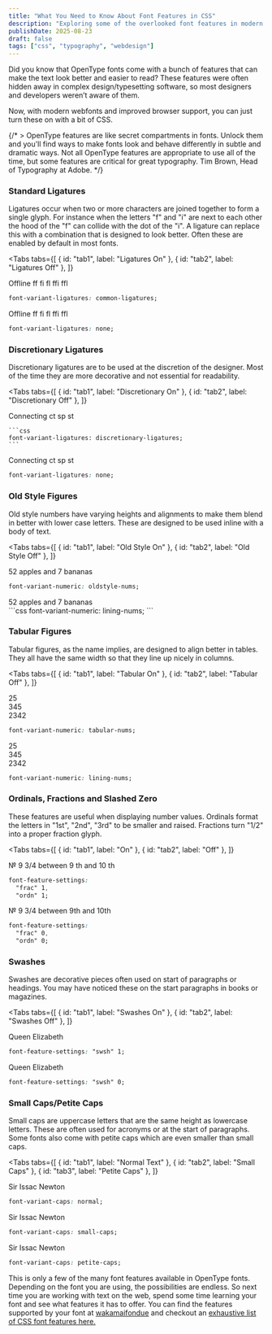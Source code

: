 ```yaml
---
title: "What You Need to Know About Font Features in CSS"
description: "Exploring some of the overlooked font features in modern webfonts and how you can use them in your CSS"
publishDate: 2025-08-23
draft: false
tags: ["css", "typography", "webdesign"]
---
```




Did you know that OpenType fonts come with a bunch of features that can make the text look better and easier to read? These features were often hidden away in complex design/typesetting software, so most designers and developers weren’t aware of them.

Now, with modern webfonts and improved browser support, you can just turn these on with a bit of CSS.

{/* > OpenType features are like secret compartments in fonts. Unlock them and you'll find ways to make fonts look and behave differently in subtle and dramatic ways. Not all OpenType features are appropriate to use all of the time, but some features are critical for great typography.<span> Tim Brown, Head of Typography at Adobe.</span> */}

### Standard Ligatures

Ligatures occur when two or more characters are joined together to form a single glyph. For instance when the letters "f" and "i" are next to each other the hood of the "f" can collide with the dot of the "i". A ligature can replace this with a combination that is designed to look better. Often these are enabled by default in most fonts.

<Tabs
  tabs={[
    { id: "tab1", label: "Ligatures On" },
    { id: "tab2", label: "Ligatures Off" },
  ]}
>
  <div slot="tab1" class="eb-garamond ligatures-on text-2xl md:text-4xl">
    Offline ff fi fl ffi ffl
  </div>
  <div slot="code1">

```css
font-variant-ligatures: common-ligatures;
```

  </div>
  <div slot="tab2" class="eb-garamond ligatures-off text-2xl md:text-4xl">
    Offline ff fi fl ffi ffl
  </div>
  <div slot="code2">

```css
font-variant-ligatures: none;
```

  </div>
</Tabs>

### Discretionary Ligatures

Discretionary ligatures are to be used at the discretion of the designer. Most of the time they are more decorative and not essential for readability.

<Tabs
  tabs={[
    { id: "tab1", label: "Discretionary On" },
    { id: "tab2", label: "Discretionary Off" },
  ]}
>
  <div slot="tab1" class="eb-garamond discretionary-on text-2xl md:text-4xl">
    Connecting ct sp st
  </div>
  <div slot="code1">

    ```css
    font-variant-ligatures: discretionary-ligatures;
    ```

  </div>
  <div slot="tab2" class="eb-garamond discretionary-off text-2xl md:text-4xl">
    Connecting ct sp st
  </div>
  <div slot="code2">

```css
font-variant-ligatures: none;
```

  </div>
</Tabs>

### Old Style Figures

Old style numbers have varying heights and alignments to make them blend in better with lower case letters. These are designed to be used inline with a body of text.

<Tabs
  tabs={[
    { id: "tab1", label: "Old Style On" },
    { id: "tab2", label: "Old Style Off" },
  ]}
>
  <div slot="tab1" class="eb-garamond oldstyle-on text-2xl md:text-4xl">
    52 apples and 7 bananas
  </div>
  <div slot="code1">

```css
font-variant-numeric: oldstyle-nums;
```

  </div>
  <div slot="tab2" class="eb-garamond oldstyle-off text-2xl md:text-4xl">
    52 apples and 7 bananas
  </div>
  <div slot="code2">
  ```css
  font-variant-numeric: lining-nums;
  ```
  
  </div>
</Tabs>

### Tabular Figures

Tabular figures, as the name implies, are designed to align better in tables. They all have the same width so that they line up nicely in columns.

<Tabs
  tabs={[
    { id: "tab1", label: "Tabular On" },
    { id: "tab2", label: "Tabular Off" },
  ]}
>
  <div slot="tab1" class="caslon tabular-on text-right text-2xl md:text-4xl">
    25 <br />
    345 <br />
    2342
  </div>
  <div slot="code1">
  
  ```css 
  font-variant-numeric: tabular-nums; 
  ```
  
  </div>
  <div slot="tab2" class="caslon tabular-off text-2xl md:text-4xl">
    25 <br />
    345 <br />
    2342
  </div>
  <div slot="code2">

```css
font-variant-numeric: lining-nums;
```

  </div>
</Tabs>

### Ordinals, Fractions and Slashed Zero

These features are useful when displaying number values. Ordinals format the letters in "1st", "2nd", "3rd" to be smaller and raised. Fractions turn "1/2" into a proper fraction glyph.

<Tabs
  tabs={[
    { id: "tab1", label: "On" },
    { id: "tab2", label: "Off" },
  ]}
>
  <div slot="tab1" class="eb-garamond text-2xl md:text-4xl">
    &numero; 9 <span className="diagonal-fractions">3/4</span> between 9
    <span className="ordinal">th</span> and <span className="zero">10</span>
    <span className="ordinal">th</span>
  </div>
  <div slot="code1">

```css
font-feature-settings:
  "frac" 1,
  "ordn" 1;
```

  </div>
  <div slot="tab2" class="eb-garamond text-2xl md:text-4xl">
    &numero; 9 3/4 between 9th and 10th
  </div>
  <div slot="code2">

```css
font-feature-settings:
  "frac" 0,
  "ordn" 0;
```

  </div>
</Tabs>

### Swashes

Swashes are decorative pieces often used on start of paragraphs or headings. You may have noticed these on the start paragraphs in books or magazines.

<Tabs
  tabs={[
    { id: "tab1", label: "Swashes On" },
    { id: "tab2", label: "Swashes Off" },
  ]}
>
  <div slot="tab1" class="eb-garamond swashes-on text-2xl italic md:text-4xl">
    Queen Elizabeth
  </div>
  <div slot="code1">
  
  ```css 
  font-feature-settings: "swsh" 1; 
  ```

  </div>
  <div slot="tab2" class="eb-garamond swashes-off text-2xl italic md:text-4xl">
    Queen Elizabeth
  </div>
  <div slot="code2">

```css
font-feature-settings: "swsh" 0;
```

  </div>
</Tabs>

### Small Caps/Petite Caps

Small caps are uppercase letters that are the same height as lowercase letters. These are often used for acronyms or at the start of paragraphs. Some fonts also come with petite caps which are even smaller than small caps.

<Tabs
  tabs={[
    { id: "tab1", label: "Normal Text" },
    { id: "tab2", label: "Small Caps" },
    { id: "tab3", label: "Petite Caps" },
  ]}
>
  <div slot="tab1" class="eb-garamond text-2xl md:text-4xl">
    Sir Issac Newton
  </div>
  <div slot="code1">

```css
font-variant-caps: normal;
```

  </div>
  <div slot="tab2" class="eb-garamond small-caps-on text-2xl md:text-4xl">
    Sir Issac Newton
  </div>
  <div slot="code2">
  
  ```css 
  font-variant-caps: small-caps; 
  ```

  </div>
  <div slot="tab3" class="eb-garamond petite-caps-on text-2xl md:text-4xl">
    Sir Issac Newton
  </div>
  <div slot="code3">
  
  ```css 
  font-variant-caps: petite-caps; 
  ```
  
  </div>
</Tabs>

This is only a few of the many font features available in OpenType fonts. Depending on the font you are using, the possibilities are endless. So next time you are working with text on the web, spend some time learning your font and see what features it has to offer. You can find the features supported by your font at [wakamaifondue](https://wakamaifondue.com/) and checkout an [exhaustive list of CSS font features here.](https://sparanoid.com/lab/opentype-features/)
